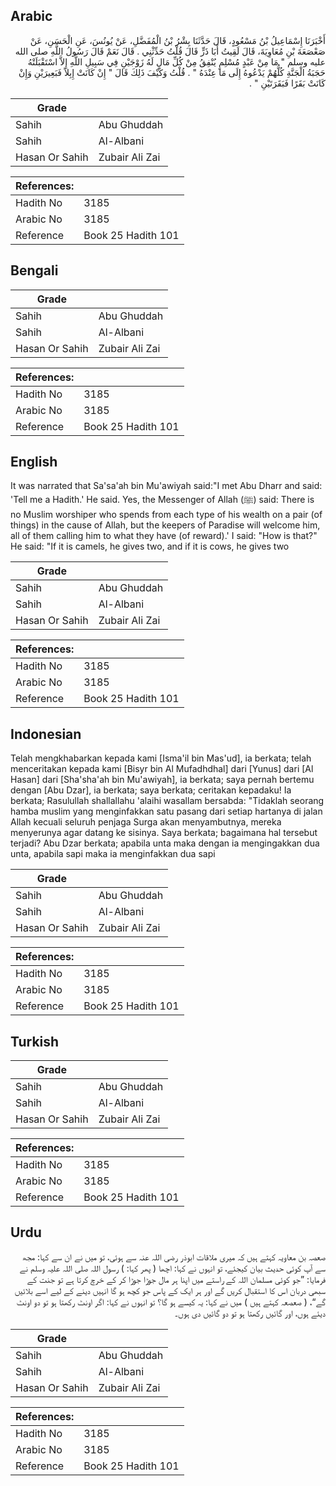 ## Arabic


<div dir="rtl" lang="ar" style={{fontSize:'larger',backgroundColor:'#f8f9fa',padding:20}}>
أَخْبَرَنَا إِسْمَاعِيلُ بْنُ مَسْعُودٍ، قَالَ حَدَّثَنَا بِشْرُ بْنُ الْمُفَضَّلِ، عَنْ يُونُسَ، عَنِ الْحَسَنِ، عَنْ صَعْصَعَةَ بْنِ مُعَاوِيَةَ، قَالَ لَقِيتُ أَبَا ذَرٍّ قَالَ قُلْتُ حَدِّثْنِي ‏.‏ قَالَ نَعَمْ قَالَ رَسُولُ اللَّهِ صلى الله عليه وسلم ‏"‏ مَا مِنْ عَبْدٍ مُسْلِمٍ يُنْفِقُ مِنْ كُلِّ مَالٍ لَهُ زَوْجَيْنِ فِي سَبِيلِ اللَّهِ إِلاَّ اسْتَقْبَلَتْهُ حَجَبَةُ الْجَنَّةِ كُلُّهُمْ يَدْعُوهُ إِلَى مَا عِنْدَهُ ‏"‏ ‏.‏ قُلْتُ وَكَيْفَ ذَلِكَ قَالَ ‏"‏ إِنْ كَانَتْ إِبِلاً فَبَعِيرَيْنِ وَإِنْ كَانَتْ بَقَرًا فَبَقَرَتَيْنِ ‏"‏ ‏.‏
</div>
<div style={{backgroundColor:'#f8f9fa',padding:20, marginBottom: 10}}><table> <thead> <tr> <th>Grade</th> <th></th> </tr> </thead> <tbody> <tr><td>Sahih</td><td>Abu Ghuddah</td></tr><tr><td>Sahih</td><td>Al-Albani</td></tr><tr><td>Hasan Or Sahih</td><td>Zubair Ali Zai</td></tr></tbody></table><table> <thead> <tr> <th>References:</th> <th></th> </tr> </thead> <tbody><tr><td>Hadith No</td><td>3185</td></tr><tr><td>Arabic No</td><td>3185</td></tr><tr><td>Reference</td><td>Book 25 Hadith 101</td></tr></tbody></table></div>

## Bengali


<div dir="ltr" lang="bn" style={{fontSize:'larger',backgroundColor:'#f8f9fa',padding:20}}>

</div>
<div style={{backgroundColor:'#f8f9fa',padding:20, marginBottom: 10}}><table> <thead> <tr> <th>Grade</th> <th></th> </tr> </thead> <tbody> <tr><td>Sahih</td><td>Abu Ghuddah</td></tr><tr><td>Sahih</td><td>Al-Albani</td></tr><tr><td>Hasan Or Sahih</td><td>Zubair Ali Zai</td></tr></tbody></table><table> <thead> <tr> <th>References:</th> <th></th> </tr> </thead> <tbody><tr><td>Hadith No</td><td>3185</td></tr><tr><td>Arabic No</td><td>3185</td></tr><tr><td>Reference</td><td>Book 25 Hadith 101</td></tr></tbody></table></div>

## English


<div dir="ltr" lang="en" style={{fontSize:'larger',backgroundColor:'#f8f9fa',padding:20}}>
It was narrated that Sa'sa'ah bin Mu'awiyah said:"I met Abu Dharr and said: 'Tell me a Hadith.' He said. Yes, the Messenger of Allah (ﷺ) said: There is no Muslim worshiper who spends from each type of his wealth on a pair (of things) in the cause of Allah, but the keepers of Paradise will welcome him, all of them calling him to what they have (of reward).' I said: "How is that?" He said: "If it is camels, he gives two, and if it is cows, he gives two
</div>
<div style={{backgroundColor:'#f8f9fa',padding:20, marginBottom: 10}}><table> <thead> <tr> <th>Grade</th> <th></th> </tr> </thead> <tbody> <tr><td>Sahih</td><td>Abu Ghuddah</td></tr><tr><td>Sahih</td><td>Al-Albani</td></tr><tr><td>Hasan Or Sahih</td><td>Zubair Ali Zai</td></tr></tbody></table><table> <thead> <tr> <th>References:</th> <th></th> </tr> </thead> <tbody><tr><td>Hadith No</td><td>3185</td></tr><tr><td>Arabic No</td><td>3185</td></tr><tr><td>Reference</td><td>Book 25 Hadith 101</td></tr></tbody></table></div>

## Indonesian


<div dir="ltr" lang="id" style={{fontSize:'larger',backgroundColor:'#f8f9fa',padding:20}}>
Telah mengkhabarkan kepada kami [Isma'il bin Mas'ud], ia berkata; telah menceritakan kepada kami [Bisyr bin Al Mufadhdhal] dari [Yunus] dari [Al Hasan] dari [Sha'sha'ah bin Mu'awiyah], ia berkata; saya pernah bertemu dengan [Abu Dzar], ia berkata; saya berkata; ceritakan kepadaku! Ia berkata; Rasulullah shallallahu 'alaihi wasallam bersabda: "Tidaklah seorang hamba muslim yang menginfakkan satu pasang dari setiap hartanya di jalan Allah kecuali seluruh penjaga Surga akan menyambutnya, mereka menyerunya agar datang ke sisinya. Saya berkata; bagaimana hal tersebut terjadi? Abu Dzar berkata; apabila unta maka dengan ia mengingakkan dua unta, apabila sapi maka ia menginfakkan dua sapi
</div>
<div style={{backgroundColor:'#f8f9fa',padding:20, marginBottom: 10}}><table> <thead> <tr> <th>Grade</th> <th></th> </tr> </thead> <tbody> <tr><td>Sahih</td><td>Abu Ghuddah</td></tr><tr><td>Sahih</td><td>Al-Albani</td></tr><tr><td>Hasan Or Sahih</td><td>Zubair Ali Zai</td></tr></tbody></table><table> <thead> <tr> <th>References:</th> <th></th> </tr> </thead> <tbody><tr><td>Hadith No</td><td>3185</td></tr><tr><td>Arabic No</td><td>3185</td></tr><tr><td>Reference</td><td>Book 25 Hadith 101</td></tr></tbody></table></div>

## Turkish


<div dir="ltr" lang="tr" style={{fontSize:'larger',backgroundColor:'#f8f9fa',padding:20}}>

</div>
<div style={{backgroundColor:'#f8f9fa',padding:20, marginBottom: 10}}><table> <thead> <tr> <th>Grade</th> <th></th> </tr> </thead> <tbody> <tr><td>Sahih</td><td>Abu Ghuddah</td></tr><tr><td>Sahih</td><td>Al-Albani</td></tr><tr><td>Hasan Or Sahih</td><td>Zubair Ali Zai</td></tr></tbody></table><table> <thead> <tr> <th>References:</th> <th></th> </tr> </thead> <tbody><tr><td>Hadith No</td><td>3185</td></tr><tr><td>Arabic No</td><td>3185</td></tr><tr><td>Reference</td><td>Book 25 Hadith 101</td></tr></tbody></table></div>

## Urdu


<div dir="rtl" lang="ur" style={{fontSize:'larger',backgroundColor:'#f8f9fa',padding:20}}>
صعصہ بن معاویہ کہتے ہیں کہ میری ملاقات ابوذر رضی اللہ عنہ سے ہوئی، تو میں نے ان سے کہا: مجھ سے آپ کوئی حدیث بیان کیجئے، تو انہوں نے کہا: اچھا ( پھر کہا: ) رسول اللہ صلی اللہ علیہ وسلم نے فرمایا: ”جو کوئی مسلمان اللہ کے راستے میں اپنا ہر مال جوڑا جوڑا کر کے خرچ کرتا ہے تو جنت کے سبھی دربان اس کا استقبال کریں گے اور ہر ایک کے پاس جو کچھ ہو گا انہیں دینے کے لیے اسے بلائیں گے“، ( صعصعہ کہتے ہیں ) میں نے کہا: یہ کیسے ہو گا؟ تو انہوں نے کہا: اگر اونٹ رکھتا ہو تو دو اونٹ دیئے ہوں، اور گائیں رکھتا ہو تو دو گائیں دی ہوں۔
</div>
<div style={{backgroundColor:'#f8f9fa',padding:20, marginBottom: 10}}><table> <thead> <tr> <th>Grade</th> <th></th> </tr> </thead> <tbody> <tr><td>Sahih</td><td>Abu Ghuddah</td></tr><tr><td>Sahih</td><td>Al-Albani</td></tr><tr><td>Hasan Or Sahih</td><td>Zubair Ali Zai</td></tr></tbody></table><table> <thead> <tr> <th>References:</th> <th></th> </tr> </thead> <tbody><tr><td>Hadith No</td><td>3185</td></tr><tr><td>Arabic No</td><td>3185</td></tr><tr><td>Reference</td><td>Book 25 Hadith 101</td></tr></tbody></table></div>